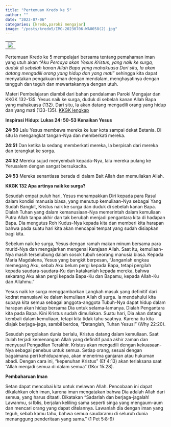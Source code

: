 ```yaml
---
title: "Pertemuan Kredo ke 5"
author: ""
date: "2023-07-06"
categories: [kredo,paroki mengajar]
image: "/posts/kredo5/IMG-20230706-WA0058(2).jpg"
---
```


|                                               |                                               
|------------------------|
| ![](/posts/kredo5/IMG-20230706-WA0058(2).jpg)    | 

Pertemuan Kredo ke 5 mempelajari bersama tentang pemahaman iman yang utuh akan *“Aku Percaya akan Yesus Kristus, yang naik ke surga, duduk di sebelah kanan Allah Bapa yang mahakuasa Dari situ, Ia akan datang mengadili orang yang hidup dan yang mati”*  sehingga kita dapat menyatakan pengakuan iman dengan mendalam, menghayatinya dengan tangguh dan teguh dan mewartakannya dengan utuh.

Materi Pembelajaran diambil dari bahan pendalaman Paroki Mengajar dan KKGK 132-135.
Yesus naik ke surga, duduk di sebelah kanan Allah Bapa yang mahakuasa (132). Dari situ, Ia akan datang mengadili orang yang hidup dan yang mati (133-135).
[KKGK lengkap](/posts/KompendiumKatekismus.pdf)

**Inspirasi Hidup: Lukas 24: 50-53 Kenaikan Yesus**

**24:50** Lalu Yesus membawa mereka ke luar kota sampai dekat Betania. Di situ Ia mengangkat tangan-Nya dan memberkati    mereka. 

**24:51** Dan    ketika    Ia    sedang memberkati mereka, Ia berpisah dari mereka dan terangkat  ke  sorga.  

**24:52** Mereka  sujud  menyembah kepada-Nya, lalu mereka pulang ke Yerusalem dengan sangat bersukacita. 

**24:53** Mereka senantiasa berada di dalam Bait Allah dan memuliakan Allah.


**KKGK 132 Apa artinya naik ke surga?**

Sesudah  empat  puluh  hari, Yesus menampakkan  Diri kepada para Rasul dalam kondisi manusia biasa, yang menutup kemuliaan-Nya sebagai Yang Sudah Bangkit, Kristus naik ke surga dan duduk di sebelah kanan Bapa. Dialah Tuhan yang dalam kemanusiaan-Nya memerintah dalam kemuliaan Putra Allah tanpa akhir dan tak berubah menjadi pengantara kita di hadapan Bapa. Dia mengutus Roh Kudus-Nya kepada kita dan memberi kita harapan bahwa pada suatu hari kita akan mencapai tempat yang sudah disiapkan bagi kita.

Sebelum naik ke surga, Yesus dengan ramah makan minum bersama para murid-Nya dan mengajarkan mengenai Kerajaan Allah. Saat itu, kemuliaan-Nya masih terselubung dalam sosok tubuh seorang manusia biasa. Kepada Maria Magdalena, Yesus yang bangkit berpesan, “Janganlah engkau memegang Aku, sebab Aku belum pergi kepada Bapa, tetapi pergilah kepada saudara-saudara-Ku dan katakanlah kepada mereka, bahwa sekarang Aku akan pergi kepada Bapa-Ku dan Bapamu, kepada Allah-Ku dan Allahmu."

Yesus naik ke surga menggambarkan Langkah masuk yang definitif dari kodrat manusiawi ke dalam kemuliaan Allah di surga. Ia mendahului kita supaya kita semua sebagai anggota-anggota Tubuh-Nya dapat hidup dalam harapan akan hidup bersama Dia untuk selama-lamanya. Dialah Pengantara kita pada Bapa.
Kini Kristus sudah dimuliakan. Suatu hari, Dia akan datang kembali dalam kemuliaan, tetapi kita tidak tahu saatnya. Karena itu kita diajak berjaga-jaga, sambil  berdoa,  “Datanglah,  Tuhan  Yesus!”  (Why 22:20).

Sesudah pergolakan dunia berlalu, Kristus datang dalam kemuliaan. Saat itulah terjadi kemenangan Allah yang definitif pada akhir zaman dan menyusul Pengadilan Terakhir.
Kristus akan mengadili dengan kekuasaan-Nya sebagai penebus untuk semua. Setiap orang, sesuai dengan bagaimana peri kehidupannya, akan menerima  ganjaran  atau  hukuman  abadi.  Dengan cara ini, “kepenuhan Kristus” (Ef 4:13) akan terlaksana saat “Allah menjadi semua di dalam semua” (1Kor 15:28).


**Pembaharuan Iman**

Setan dapat  mencobai  kita  untuk  melawan Allah. Pencobaan ini dapat dikalahkan oleh iman, karena iman mengatakan bahwa Dia adalah Allah dari semua, yang harus ditaati. Dikatakan “Sadarlah dan berjaga-jagalah! Lawanmu, si Iblis, berjalan keliling sama seperti singa yang mengaum-aum dan mencari orang yang dapat ditelannya. Lawanlah dia dengan iman yang teguh, sebab kamu tahu, bahwa semua saudaramu di seluruh dunia menanggung penderitaan yang sama.” (1 Pet 5:8-9)
